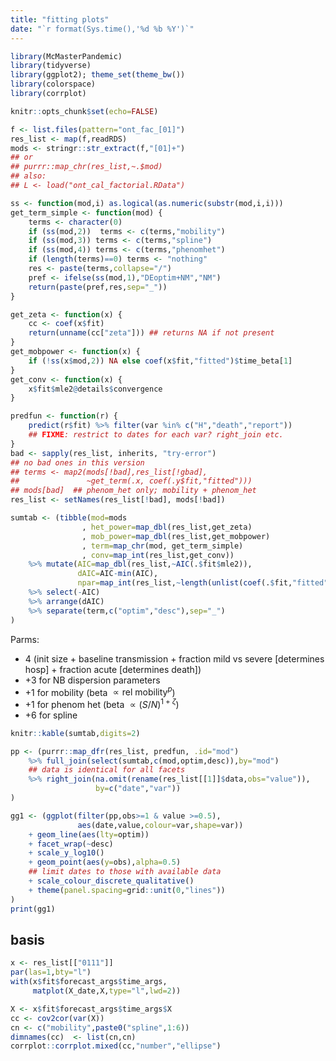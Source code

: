 ```yaml
---
title: "fitting plots"
date: "`r format(Sys.time(),'%d %b %Y')`"
---
```


```r
library(McMasterPandemic)
library(tidyverse)
library(ggplot2); theme_set(theme_bw())
library(colorspace)
library(corrplot)
```

```r
knitr::opts_chunk$set(echo=FALSE)
```

```r
f <- list.files(pattern="ont_fac_[01]")
res_list <- map(f,readRDS)
mods <- stringr::str_extract(f,"[01]+")
## or
## purrr::map_chr(res_list,~.$mod)
## also: 
## L <- load("ont_cal_factorial.RData")
```

```r
ss <- function(mod,i) as.logical(as.numeric(substr(mod,i,i)))
get_term_simple <- function(mod) {
    terms <- character(0)
    if (ss(mod,2))  terms <- c(terms,"mobility")
    if (ss(mod,3)) terms <- c(terms,"spline")
    if (ss(mod,4)) terms <- c(terms,"phenomhet")
    if (length(terms)==0) terms <- "nothing"
    res <- paste(terms,collapse="/")
    pref <- ifelse(ss(mod,1),"DEoptim+NM","NM")
    return(paste(pref,res,sep="_"))
}

get_zeta <- function(x) {
    cc <- coef(x$fit)
    return(unname(cc["zeta"])) ## returns NA if not present
}
get_mobpower <- function(x) {
    if (!ss(x$mod,2)) NA else coef(x$fit,"fitted")$time_beta[1]
}
get_conv <- function(x) {
    x$fit$mle2@details$convergence
}

predfun <- function(r) {
    predict(r$fit) %>% filter(var %in% c("H","death","report"))
    ## FIXME: restrict to dates for each var? right_join etc.
}
bad <- sapply(res_list, inherits, "try-error")
## no bad ones in this version
## terms <- map2(mods[!bad],res_list[!gbad],
##               ~get_term(.x, coef(.y$fit,"fitted")))
## mods[bad]  ## phenom_het only; mobility + phenom_het
res_list <- setNames(res_list[!bad], mods[!bad])
```

```r
sumtab <- (tibble(mod=mods
                , het_power=map_dbl(res_list,get_zeta)
                , mob_power=map_dbl(res_list,get_mobpower)
                , term=map_chr(mod, get_term_simple)
                , conv=map_int(res_list,get_conv))
    %>% mutate(AIC=map_dbl(res_list,~AIC(.$fit$mle2)),
               dAIC=AIC-min(AIC),
               npar=map_int(res_list,~length(unlist(coef(.$fit,"fitted")))))
    %>% select(-AIC)
    %>% arrange(dAIC)
    %>% separate(term,c("optim","desc"),sep="_")
)
```

Parms: 

- 4 (init size + baseline transmission + fraction mild vs severe [determines hosp] + fraction acute [determines death])
- +3 for NB dispersion parameters
- +1 for mobility (beta $\propto \text{rel mobility}^p$)
- +1 for phenom het (beta $\propto (S/N)^{1+\zeta}$)
- +6 for spline

```r
knitr::kable(sumtab,digits=2)
```

```r
pp <- (purrr::map_dfr(res_list, predfun, .id="mod")
    %>% full_join(select(sumtab,c(mod,optim,desc)),by="mod")
    ## data is identical for all facets
    %>% right_join(na.omit(rename(res_list[[1]]$data,obs="value")),
                   by=c("date","var"))
)
```

```r
gg1 <- (ggplot(filter(pp,obs>=1 & value >=0.5),
               aes(date,value,colour=var,shape=var))
    + geom_line(aes(lty=optim))
    + facet_wrap(~desc)
    + scale_y_log10()
    + geom_point(aes(y=obs),alpha=0.5)
    ## limit dates to those with available data
    + scale_colour_discrete_qualitative()
    + theme(panel.spacing=grid::unit(0,"lines"))
)
print(gg1)
```

## basis

```r
x <- res_list[["0111"]]
par(las=1,bty="l")
with(x$fit$forecast_args$time_args,
     matplot(X_date,X,type="l",lwd=2))
```

```r
X <- x$fit$forecast_args$time_args$X
cc <- cov2cor(var(X))
cn <- c("mobility",paste0("spline",1:6))
dimnames(cc)  <- list(cn,cn)
corrplot::corrplot.mixed(cc,"number","ellipse")
```
